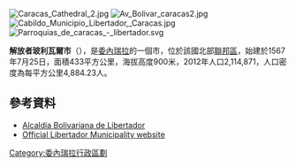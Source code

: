 [[Image:Caracas_Cathedral_2.jpg|right]]
[[Image:Av_Bolivar_caracas2.jpg|thumb]]
[[Image:Cabildo_Municipio_Libertador,_Caracas.jpg|thumb]]
[[Image:Parroquias_de_caracas_-_libertador.svg|thumb]]

'''解放者玻利瓦爾市'''（{{lang-es|Municipio Libertador de Caracas}}），是[[委內瑞拉|委內瑞拉]]的一個市，位於該國北部[[聯邦區_(委內瑞拉)|聯邦區]]，始建於1567年7月25日，面積433平方公里，海拔高度900米，2012年人口2,114,871，人口密度為每平方公里4,884.23人。

{{Coord|10|30|21|N|66|54|52|W|display=title}}

==參考資料==
*[http://www.caracas.gob.ve/ Alcaldía Bolivariana de Libertador] {{Wayback|url=http://www.caracas.gob.ve/ |date=20210129011010 }} {{es_icon}}
*[https://web.archive.org/web/20131006200935/http://www.caracas.gov.ve/ Official Libertador Municipality website]

{{Venezuela-geo-stub}}
[[Category:委內瑞拉行政區劃|Category:委內瑞拉行政區劃]]